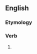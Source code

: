 ==English==

===Etymology===
{{suffix|en|took|est|nocat=1}}

===Verb===
{{head|en|verb form|cat2=second-person singular forms}}

# {{en-archaic second-person singular past of|take}}